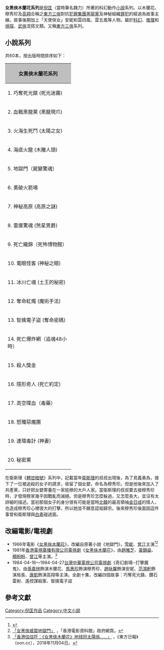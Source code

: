{{multiple issues|
{{onesource|time=2015-06-02T07:11:45+00:00}}
{{primarysources|time=2015-06-02T07:11:45+00:00}}
{{refimprove|time=2015-06-02T07:11:45+00:00}}
{{trivia|time=2015-06-02T07:11:45+00:00}}
{{expand|time=2015-06-02T07:12:09+00:00}}
}}
'''女黑俠木蘭花系列'''是[[倪匡|倪匡]]（當時筆名魏力）所著的科幻動作[[小說|小說]]系列。以木蘭花、穆秀珍及[[高翔_(倪匡小說人物)|高翔]]合稱之[[東方三俠|東方三俠]]對抗[[犯罪集團|犯罪集團]][[黑龍黨|黑龍黨]]及神秘組織[[罪犯|罪犯]]的經過為故事主線。故事後期加上「天使俠女」安妮和雲四風、雲五風等人物。屬於[[科幻|科幻]]、[[推理|推理]]和[[偵探|偵探]]、[[武俠|武俠]]混搭文類。又稱[[東方三俠|東方三俠]]系列。

==小說系列==
共60本，按出版時間排序如下：
{| class="wikitable"
|-
! style="background: #BFBFBF;" colspan=3 | 女黑俠木蘭花系列
|-
|style="width: 200px" | 1. 巧奪死光錶 (死光迷霧)
|style="width: 200px" | 21. 旋風神偷 (金錢咒)
|style="width: 200px" | 41. 金庫奇案
|-
| 2. 血戰黑龍黨 (黑龍現爪)
| 22. 天外恩仇 (牧羊人口訣)
| 42. 龍宮寶貝
|-
| 3. 火海生死鬥 (太陽之女)
| 23. 大破暗殺黨
| 43. 珊瑚古城
|-
| 4. 海底火龍 (木雕人頭)
| 24. 魔黨餘生
| 44. 獵頭禁地
|-
| 5. 地獄門（屍變驚魂）
| 25. 血濺黃金柱
| 45. 魔畫
|-
| 6. 勇破火箭場
| 26. 神秘血影掌
| 46. 死神宮殿
|-
| 7. 神秘高原 (高原之謎)
| 27. 鑽石雷射
| 47. 復活金像
|-
| 8. 雷庫驚魂 (煞星男爵)
| 28. 北極氫彈戰
| 48. 遙控謀殺案
|-
| 9. 死亡織錦（死怖博物館）
| 29. 潛艦迷宮
| 49. 地道奇人
|-
| 10. 電眼怪客 (神秘之眼)
| 30. 偽鈔奇案
| 50. 蜜月奇遇
|-
| 11. 冰川亡魂 (土王的秘密)
| 31. 黑暗歷險
| 51. 冷血人
|-
| 12. 奪命紅燭 (魔術手法)
| 32. 人型飛彈
| 52. 生死碧玉
|-
| 13. 智擒電子盜 (奪命密碼)
| 33. 軍械大盜
| 53. 電網火花
|-
| 14. 死亡爆炸網（追魂48小時）
| 34. 斷頭美人魚
| 54. 古屋奇影
|-
| 15. 殺人獎金
| 35. 蜘蛛陷阱
| 55. 金廟奇佛
|-
| 16. 隱形奇人 (死亡約定)
| 36. 無敵殺手
| 56. 天才白痴
|-
| 17. 高空喋血（毒藥）
| 37. 沉船明珠
| 57. 生命合同
|-
| 18. 怒殲惡魔團
| 38. 無價奇石
| 58. 三屍同行
|-
| 19. 連環毒計 (神妻)
| 39. 失蹤新娘
| 59. 無風自動
|-
| 20. 秘密黨
| 40. 怪新郎
| 60. 無名怪屍
|}
在衛斯理《[[轉世暗號|轉世暗號]]》系列中，記載當年[[衛斯理|衛斯理]]的叔叔出現後，為了見義勇為，接下了一位被追殺的女子的請求，收留了個女嬰，命名為穆秀珍。但是他後來加入了共產黨，只好把女嬰寄養在一家姓穆的大戶人家。當衛斯理的叔叔要去接穆秀珍時，才發現穆家幾乎因戰亂而滅絕。但是穆秀珍怎麼躲過，又怎麼長大，並沒有太詳細的描述。當初那個女子的身分很有可能是當時[[北韓|北韓]]的最高領袖[[金日成|金日成]]的情人，也造成穆秀珍心裡很大的打擊，所以她並不願意認祖歸宗。後來穆秀珍後面因這件事曾和衛斯理與[[白素|白素]]碰過面。

==改編電影/電視劇==
*1966年電影《[[女黑俠木蘭花_(電影)|女黑俠木蘭花]]》，改編自原著小說《地獄門》，[[雪妮|雪妮]]、[[曾江|曾江]]主演<ref>{{Cite web |url=http://www.youtube.com/watch?v=7YoGkI6EqqM |title=女黑俠木蘭花youtube片段 |accessdate=2010-01-08 |archive-date=2016-04-10 |archive-url=https://web.archive.org/web/20160410161700/https://www.youtube.com/watch?v=7YoGkI6EqqM |dead-url=no }}</ref><ref>[https://www.lcsd.gov.hk/CE/CulturalService/HKFA/zh_TW/web/hkfa/programmesandexhibitions/2019mm-n/the-black-musketeer-p3.html 「女黑俠威震地獄門」] {{Wayback|url=https://www.lcsd.gov.hk/CE/CulturalService/HKFA/zh_TW/web/hkfa/programmesandexhibitions/2019mm-n/the-black-musketeer-p3.html |date=20191213192411 }}，「香港電影資料館」政府網頁。</ref>
*1981年[[香港|香港]][[電視廣播有限公司|電視廣播有限公司]][[電視劇|電視劇]]《[[女黑俠木蘭花_(電視劇)|女黑俠木蘭花]]》，由[[趙雅芝|趙雅芝]]、[[黃錦燊|黃錦燊]]、[[楊盼盼|楊盼盼]]、[[曾江|曾江]]等主演。<ref>[https://hk.on.cc/hk/bkn/cnt/lifestyle/20181104/bkn-20181104080028180-1104_00982_001.html 「香港估估吓：《女黑俠木蘭花》地球同太陽係……」] {{Wayback|url=https://hk.on.cc/hk/bkn/cnt/lifestyle/20181104/bkn-20181104080028180-1104_00982_001.html |date=20191213192359 }}，《東方日報》（oon.cc），2018年11月04日。</ref>
*1984-04-16～1984-04-27[[台灣|台灣]][[中華電視公司|中華電視公司]][[電視劇|電視劇]]《奇幻劇場─打擊魔鬼》，由[[孫嘉林|孫嘉林]]飾演木蘭花、[[馬惠珍|馬惠珍]]飾演穆秀珍、[[趙咏馨|趙咏馨]]飾演安妮、[[范鴻軒|范鴻軒]]飾演局長、[[康凱|康凱]]飾演高翔等主演。全劇十集，改編四個故事：巧奪死光錶、鑽石雷射、遙控謀殺案、智擒電子盜

==參考文獻==
<div class="references-small">
<references></references>
</div>

[[Category:倪匡作品|Category:倪匡作品]]
[[Category:中文小說|Category:中文小說]]